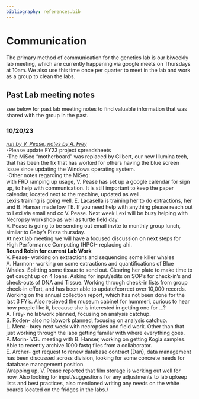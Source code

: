 ```yaml
---
bibliography: references.bib
---
```


# Communication {.unnumbered}

The primary method of communication for the genetics lab is our biweekly lab meeting, which are currently happening via google meets on Thursdays at 10am. We also use this time once per quarter to meet in the lab and work as a group to clean the labs.

## Past Lab meeting notes \

see below for past lab meeting notes to find valuable information that was shared with the group in the past.\

### 10/20/23
[*run by V. Pease, notes by A. Frey*]{.underline}\
-Please update FY23 project spreadsheets\
-The MiSeq "motherboard" was replaced by Gilbert, our new Illumina tech, that has been the fix that has worked for others having the blue screen issue since updating the Windows operating system.\
-Other notes regarding the MiSeq:\
with FRD ramping up usage, V. Pease has set up a google calendar for sign up, to help with communication. It is still important to keep the paper calendar, located next to the machine, updated as well.\
Lexi's training is going well. E. Lacasella is training her to do extractions, her and B. Hanser made low TE. If you need help with anything please reach out to Lexi via email and cc V. Pease. Next week Lexi will be busy helping with Necropsy workshop as well as turtle field day.\
V. Pease is going to be sending out email invite to monthly group lunch, similar to Gaby's Pizza thursday.\
At next lab meeting we will have a focused discussion on next steps for High Performance Computing (HPC)- replacing ahi.\
**Round Robin for current Lab Work**\
V. Pease- working on extractions and sequencing some killer whales\
A. Harmon- working on some extractions and quantifications of Blue Whales. Splitting some tissue to send out. Clearing her plate to make time to get caught up on 4 loans. Asking for input/edits on SOP's for check-in's and check-outs of DNA and Tissue. Working through check-in lists from group check-in effort, and has been able to update/correct over 10,000 records. Working on the annual collection report, which has not been done for the last 3 FY's. Also recieved the museum cabinet for hummeri, curious to hear how people like it, because she is interested in getting one for ...?\
A. Frey- no labwork planned, focusing on analysis catchup.\
S. Roden- also no labwork planned, focusing on analysis catchup.\
L. Mena- busy next week with necropsies and field work. Other than that just working through the labs getting familar with where everything goes.\
P. Morin- VGL meeting with B. Hanser, working on getting Kogia samples. Able to recently archive 1000 fastq files from a collaborator.\
E. Archer- got request to renew database contract (Dan), data management has been discussed across division, looking for some concrete needs for database management position. \
Wrapping up, V. Pease reported that film storage is working out well for now. Also looking for input/suggestions for any adjustments to lab upkeep lists and best practices, also mentioned writing any needs on the white boards located on the fridges in the labs./